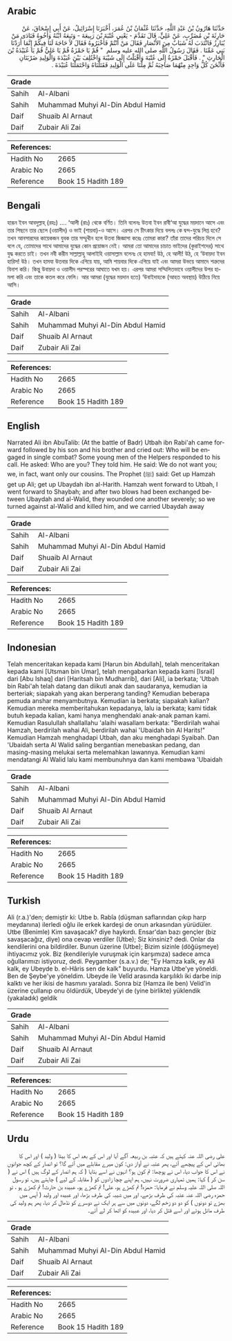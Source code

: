 ## Arabic


<div dir="rtl" lang="ar" style={{fontSize:'larger',backgroundColor:'#f8f9fa',padding:20}}>
حَدَّثَنَا هَارُونُ بْنُ عَبْدِ اللَّهِ، حَدَّثَنَا عُثْمَانُ بْنُ عُمَرَ، أَخْبَرَنَا إِسْرَائِيلُ، عَنْ أَبِي إِسْحَاقَ، عَنْ حَارِثَةَ بْنِ مُضَرِّبٍ، عَنْ عَلِيٍّ، قَالَ تَقَدَّمَ - يَعْنِي عُتْبَةَ بْنَ رَبِيعَةَ - وَتَبِعَهُ ابْنُهُ وَأَخُوهُ فَنَادَى مَنْ يُبَارِزُ فَانْتَدَبَ لَهُ شَبَابٌ مِنَ الأَنْصَارِ فَقَالَ مَنْ أَنْتُمْ فَأَخْبَرُوهُ فَقَالَ لاَ حَاجَةَ لَنَا فِيكُمْ إِنَّمَا أَرَدْنَا بَنِي عَمِّنَا ‏.‏ فَقَالَ رَسُولُ اللَّهِ صلى الله عليه وسلم ‏ "‏ قُمْ يَا حَمْزَةُ قُمْ يَا عَلِيُّ قُمْ يَا عُبَيْدَةُ بْنَ الْحَارِثِ ‏"‏ ‏.‏ فَأَقْبَلَ حَمْزَةُ إِلَى عُتْبَةَ وَأَقْبَلْتُ إِلَى شَيْبَةَ وَاخْتُلِفَ بَيْنَ عُبَيْدَةَ وَالْوَلِيدِ ضَرْبَتَانِ فَأَثْخَنَ كُلُّ وَاحِدٍ مِنْهُمَا صَاحِبَهُ ثُمَّ مِلْنَا عَلَى الْوَلِيدِ فَقَتَلْنَاهُ وَاحْتَمَلْنَا عُبَيْدَةَ ‏.‏
</div>
<div style={{backgroundColor:'#f8f9fa',padding:20, marginBottom: 10}}><table> <thead> <tr> <th>Grade</th> <th></th> </tr> </thead> <tbody> <tr><td>Sahih</td><td>Al-Albani</td></tr><tr><td>Sahih</td><td>Muhammad Muhyi Al-Din Abdul Hamid</td></tr><tr><td>Daif</td><td>Shuaib Al Arnaut</td></tr><tr><td>Daif</td><td>Zubair Ali Zai</td></tr></tbody></table><table> <thead> <tr> <th>References:</th> <th></th> </tr> </thead> <tbody><tr><td>Hadith No</td><td>2665</td></tr><tr><td>Arabic No</td><td>2665</td></tr><tr><td>Reference</td><td>Book 15 Hadith 189</td></tr></tbody></table></div>

## Bengali


<div dir="ltr" lang="bn" style={{fontSize:'larger',backgroundColor:'#f8f9fa',padding:20}}>
হারূন ইবন আবদুল্লাহ্ (রহঃ) .... ‘আলী (রাঃ) থেকে বর্ণিত। তিনি বলেনঃ উতবা ইবন রাবী‘আ যুদ্ধের ময়দানে আসে এবং তার পিছনে তার ছেলে (ওয়ালীদ) ও ভাই (শায়বা)-ও আসে। এরপর সে চীৎকার দিয়ে বললঃ কে দ্বন্দ-যুদ্ধে লিপ্ত হবে? তখন আনসারদের কায়েকজন যুবক তার সম্মুখীন হলে উতবা জিজ্ঞাসা করেঃ তোমরা কারা? তাঁরা তাদের পরিচয় দিলে সে বলে যে, তোমাদের সাথে আমাদের যুদ্ধের কোন প্রয়োজন নেই। আমরা তো আমাদের চাচাত ভাইদের (কুরাইশদের) সাথে যুদ্ধ করতে চাই। তখন নবী করীম সাল্লাল্লাহু আলাইহি ওয়াসাল্লাম বলেনঃ হে হামযা! উঠ, হে আলী! উঠ, হে ‘উবায়দা ইবন হারিস! উঠ। তখন হামযা উতবার দিকে এগিয়ে যায়, আমি শায়বার দিকে এগিয়ে যাই এবং আমরা উভয়ে আমাদে শত্রুদের বিনাশ করি। কিন্তু উবায়দা ও ওয়ালীদ পরস্পরের আঘাতে যখম হয়। এরপর আমরা সম্মিলিতভাবে ওয়ালীদের উপর হামলা করি এবং তাকে কতল করে ফেলি। আর আমরা (যুদ্ধের ময়দান হতে) ‘উবাইদাহকে (আহত অবস্থায়) উঠিয়ে নিয়ে আসি।
</div>
<div style={{backgroundColor:'#f8f9fa',padding:20, marginBottom: 10}}><table> <thead> <tr> <th>Grade</th> <th></th> </tr> </thead> <tbody> <tr><td>Sahih</td><td>Al-Albani</td></tr><tr><td>Sahih</td><td>Muhammad Muhyi Al-Din Abdul Hamid</td></tr><tr><td>Daif</td><td>Shuaib Al Arnaut</td></tr><tr><td>Daif</td><td>Zubair Ali Zai</td></tr></tbody></table><table> <thead> <tr> <th>References:</th> <th></th> </tr> </thead> <tbody><tr><td>Hadith No</td><td>2665</td></tr><tr><td>Arabic No</td><td>2665</td></tr><tr><td>Reference</td><td>Book 15 Hadith 189</td></tr></tbody></table></div>

## English


<div dir="ltr" lang="en" style={{fontSize:'larger',backgroundColor:'#f8f9fa',padding:20}}>
Narrated Ali ibn AbuTalib: (At the battle of Badr) Utbah ibn Rabi'ah came forward followed by his son and his brother and cried out: Who will be engaged in single combat? Some young men of the Helpers responded to his call. He asked: Who are you? They told him. He said: We do not want you; we, in fact, want only our cousins. The Prophet (ﷺ) said: Get up Hamzah get up Ali; get up Ubaydah ibn al-Harith. Hamzah went forward to Utbah, I went forward to Shaybah; and after two blows had been exchanged between Ubaydah and al-Walid, they wounded one another severely; so we turned against al-Walid and killed him, and we carried Ubaydah away
</div>
<div style={{backgroundColor:'#f8f9fa',padding:20, marginBottom: 10}}><table> <thead> <tr> <th>Grade</th> <th></th> </tr> </thead> <tbody> <tr><td>Sahih</td><td>Al-Albani</td></tr><tr><td>Sahih</td><td>Muhammad Muhyi Al-Din Abdul Hamid</td></tr><tr><td>Daif</td><td>Shuaib Al Arnaut</td></tr><tr><td>Daif</td><td>Zubair Ali Zai</td></tr></tbody></table><table> <thead> <tr> <th>References:</th> <th></th> </tr> </thead> <tbody><tr><td>Hadith No</td><td>2665</td></tr><tr><td>Arabic No</td><td>2665</td></tr><tr><td>Reference</td><td>Book 15 Hadith 189</td></tr></tbody></table></div>

## Indonesian


<div dir="ltr" lang="id" style={{fontSize:'larger',backgroundColor:'#f8f9fa',padding:20}}>
Telah menceritakan kepada kami [Harun bin Abdullah], telah menceritakan kepada kami [Utsman bin Umar], telah mengabarkan kepada kami [Israil] dari [Abu Ishaq] dari [Haritsah bin Mudharrib], dari [Ali], ia berkata; 'Utbah bin Rabi'ah telah datang dan diikuti anak dan saudaranya, kemudian ia berteriak; siapakah yang akan berperang tanding? Kemudian beberapa pemuda anshar menyambutnya. Kemudian ia berkata; siapakah kalian? Kemudian mereka memberitahukan kepadanya, lalu ia berkata; kami tidak butuh kepada kalian, kami hanya menghendaki anak-anak paman kami. Kemudian Rasulullah shallallahu 'alaihi wasallam berkata: "Berdirilah wahai Hamzah, berdirilah wahai Ali, berdirilah wahai 'Ubaidah bin Al Harits!" Kemudian Hamzah menghadapi Utbah, dan aku menghadapi Syaibah. Dan 'Ubaidah serta Al Walid saling bergantian menebaskan pedang, dan masing-masing melukai serta melemahkan lawannya. Kemudian kami mendatangi Al Walid lalu kami membunuhnya dan kami membawa 'Ubaidah
</div>
<div style={{backgroundColor:'#f8f9fa',padding:20, marginBottom: 10}}><table> <thead> <tr> <th>Grade</th> <th></th> </tr> </thead> <tbody> <tr><td>Sahih</td><td>Al-Albani</td></tr><tr><td>Sahih</td><td>Muhammad Muhyi Al-Din Abdul Hamid</td></tr><tr><td>Daif</td><td>Shuaib Al Arnaut</td></tr><tr><td>Daif</td><td>Zubair Ali Zai</td></tr></tbody></table><table> <thead> <tr> <th>References:</th> <th></th> </tr> </thead> <tbody><tr><td>Hadith No</td><td>2665</td></tr><tr><td>Arabic No</td><td>2665</td></tr><tr><td>Reference</td><td>Book 15 Hadith 189</td></tr></tbody></table></div>

## Turkish


<div dir="ltr" lang="tr" style={{fontSize:'larger',backgroundColor:'#f8f9fa',padding:20}}>
Ali (r.a.)'den; demiştir ki: Utbe b. Rabîa (düşman saflarından çıkıp harp meydanına) ilerledi oğlu ile erkek kardeşi de onun arkasından yürüdüler. Utbe (Benimle) Kim savaşacak? diye haykırdı. Ensar'dan bazı gençler (biz savaşacağız, diye) ona cevap verdiler (Utbe); Siz kinsiniz? dedi. Onlar da kendilerini ona bildirdiler. Bunun üzerine (Utbe); Bizim sizinle (döğüşmeye) ihtiyacımız yok. Biz (kendileriyle vuruşmak için karşımıza) sadece amca oğullarımızı istiyoruz, dedi. Peygamber (s.a.v.) de; "Ey Hamza kalk, ey Ali kalk, ey Ubeyde b. el-Hâris sen de kalk" buyurdu. Hamza Utbe'ye yöneldi. Ben de Şeybe'ye yöneldim. Ubeyde ile Velîd arasında karşılıklı iki darbe inip kalktı ve her ikisi de hasmını yaraladı. Sonra biz (Hamza ile ben) Velid'in üzerine çullanıp onu öldürdük, Ubeyde'yi de (yine birlikte) yüklendik (yakaladık) geldik
</div>
<div style={{backgroundColor:'#f8f9fa',padding:20, marginBottom: 10}}><table> <thead> <tr> <th>Grade</th> <th></th> </tr> </thead> <tbody> <tr><td>Sahih</td><td>Al-Albani</td></tr><tr><td>Sahih</td><td>Muhammad Muhyi Al-Din Abdul Hamid</td></tr><tr><td>Daif</td><td>Shuaib Al Arnaut</td></tr><tr><td>Daif</td><td>Zubair Ali Zai</td></tr></tbody></table><table> <thead> <tr> <th>References:</th> <th></th> </tr> </thead> <tbody><tr><td>Hadith No</td><td>2665</td></tr><tr><td>Arabic No</td><td>2665</td></tr><tr><td>Reference</td><td>Book 15 Hadith 189</td></tr></tbody></table></div>

## Urdu


<div dir="rtl" lang="ur" style={{fontSize:'larger',backgroundColor:'#f8f9fa',padding:20}}>
علی رضی اللہ عنہ کہتے ہیں کہ عتبہ بن ربیعہ آگے آیا اور اس کے بعد اس کا بیٹا ( ولید ) اور اس کا بھائی اس کے پیچھے آئے، پھر عتبہ نے آواز دی: کون میرے مقابلے میں آئے گا؟ تو انصار کے کچھ جوانوں نے اس کا جواب دیا، اس نے پوچھا: تم کون ہو؟ انہوں نے اسے بتایا ( کہ ہم انصار کے لوگ ہیں ) اس نے ( سن کر ) کہا: ہمیں تمہاری ضرورت نہیں، ہم اپنے چچا زادوں کو ( مقابلہ کے لیے ) چاہتے ہیں، تو رسول اللہ صلی اللہ علیہ وسلم نے فرمایا: حمزہ! تم کھڑے ہو، علی! تم کھڑے ہو، عبیدہ بن حارث! تم کھڑے ہو ، تو حمزہ رضی اللہ عنہ عتبہ کی طرف بڑھے، اور میں شیبہ کی طرف بڑھا، اور عبیدہ اور ولید ( آپس میں بھڑے تو دونوں ) کو دو دو زخم لگے، دونوں میں سے ہر ایک نے دوسرے کو نڈھال کر دیا، پھر ہم ولید کی طرف مائل ہوئے اور اسے قتل کر دیا، اور عبیدہ کو اٹھا کر لے آئے۔
</div>
<div style={{backgroundColor:'#f8f9fa',padding:20, marginBottom: 10}}><table> <thead> <tr> <th>Grade</th> <th></th> </tr> </thead> <tbody> <tr><td>Sahih</td><td>Al-Albani</td></tr><tr><td>Sahih</td><td>Muhammad Muhyi Al-Din Abdul Hamid</td></tr><tr><td>Daif</td><td>Shuaib Al Arnaut</td></tr><tr><td>Daif</td><td>Zubair Ali Zai</td></tr></tbody></table><table> <thead> <tr> <th>References:</th> <th></th> </tr> </thead> <tbody><tr><td>Hadith No</td><td>2665</td></tr><tr><td>Arabic No</td><td>2665</td></tr><tr><td>Reference</td><td>Book 15 Hadith 189</td></tr></tbody></table></div>